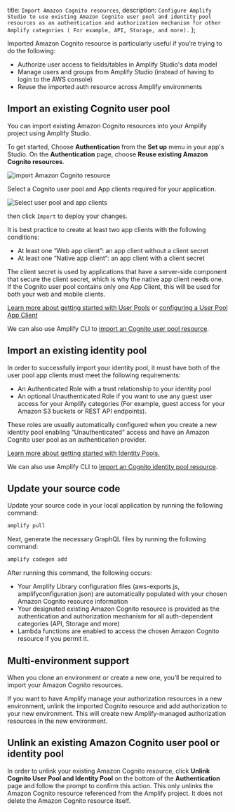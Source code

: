   title: `Import Amazon Cognito resources`,
  description: `Configure Amplify Studio to use existing Amazon Cognito user pool and identity pool resources as an authentication and authorization mechanism for other Amplify categories ( For example, API, Storage, and more).`
};

Imported Amazon Cognito resource is particularly useful if you’re trying to do the following:

- Authorize user access to fields/tables in Amplify Studio's data model
- Manage users and groups from Amplify Studio (instead of having to login to the AWS console)
- Reuse the imported auth resource across Amplify environments

## Import an existing Cognito user pool

You can import existing Amazon Cognito resources into your Amplify project using Amplify Studio.

To get started, Choose **Authentication** from the **Set up** menu in your app's Studio. On the **Authentication** page, choose **Reuse existing Amazon Cognito resources**.

![import Amazon Cognito resource](/images/studio/import-auth.png)

Select a Cognito user pool and App clients required for your application.

![Select user pool and app clients](/images/studio/import-auth-selection.png)

then click `Import` to deploy your changes.

It is best practice to create at least two app clients with the following conditions:

- At least one “Web app client”: an app client without a client secret
- At least one “Native app client“: an app client with a client secret

The client secret is used by applications that have a server-side component that secure the client secret, which is why the native app client needs one. If the Cognito user pool contains only one App Client, this will be used for both your web and mobile clients.

[Learn more about getting started with User Pools](https://docs.aws.amazon.com/cognito/latest/developerguide/getting-started-with-cognito-user-pools.html) or [configuring a User Pool App Client](https://docs.aws.amazon.com/cognito/latest/developerguide/user-pool-settings-client-apps.html)

We can also use Amplify CLI to [import an Cognito user pool resource](/cli/auth/import/).

## Import an existing identity pool

In order to successfully import your identity pool, it must have both of the user pool app clients must meet the following requirements:

- An Authenticated Role with a trust relationship to your identity pool
- An optional Unauthenticated Role if you want to use any guest user access for your Amplify categories (For example, guest access for your Amazon S3 buckets or REST API endpoints).

These roles are usually automatically configured when you create a new identity pool enabling “Unauthenticated” access and have an Amazon Cognito user pool as an authentication provider.

[Learn more about getting started with Identity Pools.](https://docs.aws.amazon.com/cognito/latest/developerguide/getting-started-with-identity-pools.html)

We can also use Amplify CLI to [import an Cognito identity pool resource](/cli/auth/import/).

## Update your source code

Update your source code in your local application by running the following command:

```bash
amplify pull
```

Next, generate the necessary GraphQL files by running the following command:

```bash
amplify codegen add
```

After running this command, the following occurs:

- Your Amplify Library configuration files (aws-exports.js, amplifyconfiguration.json) are automatically populated with your chosen Amazon Cognito resource information
- Your designated existing Amazon Cognito resource is provided as the authentication and authorization mechanism for all auth-dependent categories (API, Storage and more)
- Lambda functions are enabled to access the chosen Amazon Cognito resource if you permit it.

## Multi-environment support

When you clone an environment or create a new one, you’ll be required to import your Amazon Cognito resources.

If you want to have Amplify manage your authorization resources in a new environment, unlink the imported Cognito resource and add authorization to your new environment. This will create new Amplify-managed authorization resources in the new environment.

## Unlink an existing Amazon Cognito user pool or identity pool

In order to unlink your existing Amazon Cognito resource, click **Unlink Cognito User Pool and Identity Pool** on the bottom of the **Authentication** page and follow the prompt to confirm this action. This only unlinks the Amazon Cognito resource referenced from the Amplify project. It does not delete the Amazon Cognito resource itself.
